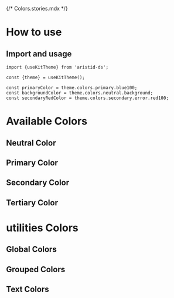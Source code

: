 {/* Colors.stories.mdx */}


<Meta title="Design System/General/Colors" />

# How to use

## Import and usage

```tsx
import {useKitTheme} from 'aristid-ds';

const {theme} = useKitTheme();

const primaryColor = theme.colors.primary.blue100;
const backgroundColor = theme.colors.neutral.background;
const secondaryRedColor = theme.colors.secondary.error.red100;
```

# Available Colors

## Neutral Color

<ColorPalette>
    <ColorItem
        title="Black & White"
        subtitle=""
        colors={{
            black: KitAristidThemeGeneral.colors.neutral.black,
            white: KitAristidThemeGeneral.colors.neutral.white
        }}
    />
    <ColorItem
        title="Grey"
        subtitle=""
        colors={{
            grey100: KitAristidThemeGeneral.colors.neutral.grey.grey100,
            grey200: KitAristidThemeGeneral.colors.neutral.grey.grey200,
            grey300: KitAristidThemeGeneral.colors.neutral.grey.grey300,
            grey400: KitAristidThemeGeneral.colors.neutral.grey.grey400,
            grey500: KitAristidThemeGeneral.colors.neutral.grey.grey500,
            grey600: KitAristidThemeGeneral.colors.neutral.grey.grey600,
            grey700: KitAristidThemeGeneral.colors.neutral.grey.grey700
        }}
    />
</ColorPalette>

## Primary Color

<ColorPalette>
    <ColorItem
        title="Actions (icons, buttons, ...)"
        subtitle=""
        colors={{
            blue100: KitAristidThemeGeneral.colors.primary.blue100,
            blue200: KitAristidThemeGeneral.colors.primary.blue200,
            blue300: KitAristidThemeGeneral.colors.primary.blue300,
            blue400: KitAristidThemeGeneral.colors.primary.blue400,
            blue500: KitAristidThemeGeneral.colors.primary.blue500,
            blue600: KitAristidThemeGeneral.colors.primary.blue600,
            blue700: KitAristidThemeGeneral.colors.primary.blue700
        }}
    />
</ColorPalette>

## Secondary Color

<ColorPalette>
    <ColorItem
        title="Success"
        subtitle=""
        colors={{
            green100: KitAristidThemeGeneral.colors.secondary.success.green100,
            green200: KitAristidThemeGeneral.colors.secondary.success.green200,
            green300: KitAristidThemeGeneral.colors.secondary.success.green300,
            green400: KitAristidThemeGeneral.colors.secondary.success.green400,
            green500: KitAristidThemeGeneral.colors.secondary.success.green500,
            green600: KitAristidThemeGeneral.colors.secondary.success.green600,
            green700: KitAristidThemeGeneral.colors.secondary.success.green700
        }}
    />
</ColorPalette>

<ColorPalette>
    <ColorItem
        title="Warning"
        subtitle=""
        colors={{
            orange100: KitAristidThemeGeneral.colors.secondary.warning.orange100,
            orange200: KitAristidThemeGeneral.colors.secondary.warning.orange200,
            orange300: KitAristidThemeGeneral.colors.secondary.warning.orange300,
            orange400: KitAristidThemeGeneral.colors.secondary.warning.orange400,
            orange500: KitAristidThemeGeneral.colors.secondary.warning.orange500,
            orange600: KitAristidThemeGeneral.colors.secondary.warning.orange600,
            orange700: KitAristidThemeGeneral.colors.secondary.warning.orange700
        }}
    />
</ColorPalette>

<ColorPalette>
    <ColorItem
        title="Error"
        subtitle=""
        colors={{
            red100: KitAristidThemeGeneral.colors.secondary.error.red100,
            red200: KitAristidThemeGeneral.colors.secondary.error.red200,
            red300: KitAristidThemeGeneral.colors.secondary.error.red300,
            red400: KitAristidThemeGeneral.colors.secondary.error.red400,
            red500: KitAristidThemeGeneral.colors.secondary.error.red500,
            red600: KitAristidThemeGeneral.colors.secondary.error.red600,
            red700: KitAristidThemeGeneral.colors.secondary.error.red700
        }}
    />
</ColorPalette>

## Tertiary Color

<ColorPalette>
    <ColorItem
        title="Yellow"
        subtitle=""
        colors={{
            yellow100: KitAristidThemeGeneral.colors.tertiary.yellow.yellow100,
            yellow200: KitAristidThemeGeneral.colors.tertiary.yellow.yellow200,
            yellow300: KitAristidThemeGeneral.colors.tertiary.yellow.yellow300,
            yellow400: KitAristidThemeGeneral.colors.tertiary.yellow.yellow400,
            yellow500: KitAristidThemeGeneral.colors.tertiary.yellow.yellow500,
            yellow600: KitAristidThemeGeneral.colors.tertiary.yellow.yellow600,
            yellow700: KitAristidThemeGeneral.colors.tertiary.yellow.yellow700
        }}
    />
</ColorPalette>

<ColorPalette>
    <ColorItem
        title="Pink"
        subtitle=""
        colors={{
            pink100: KitAristidThemeGeneral.colors.tertiary.pink.pink100,
            pink200: KitAristidThemeGeneral.colors.tertiary.pink.pink200,
            pink300: KitAristidThemeGeneral.colors.tertiary.pink.pink300,
            pink400: KitAristidThemeGeneral.colors.tertiary.pink.pink400,
            pink500: KitAristidThemeGeneral.colors.tertiary.pink.pink500,
            pink600: KitAristidThemeGeneral.colors.tertiary.pink.pink600,
            pink700: KitAristidThemeGeneral.colors.tertiary.pink.pink700
        }}
    />
</ColorPalette>

# utilities Colors

## Global Colors

<ColorPalette>
    <ColorItem
        title="border"
        subtitle=""
        colors={{
            border: KitAristidThemeGeneral.utilities.border
        }}
    />
    <ColorItem
        title="disabled"
        subtitle=""
        colors={{
            border: KitAristidThemeGeneral.utilities.disabled
        }}
    />
    <ColorItem
        title="focus"
        subtitle=""
        colors={{
            border: KitAristidThemeGeneral.utilities.focus
        }}
    />
    <ColorItem
        title="light"
        subtitle=""
        colors={{
            border: KitAristidThemeGeneral.utilities.light
        }}
    />
</ColorPalette>

## Grouped Colors

<ColorPalette>
    <ColorItem
        title="Main"
        subtitle=""
        colors={{
            mainLight: KitAristidThemeGeneral.utilities.main.mainLight,
            mainMedium: KitAristidThemeGeneral.utilities.main.mainMedium,
            mainColor: KitAristidThemeGeneral.utilities.main.mainColor,
            mainDark: KitAristidThemeGeneral.utilities.main.mainDark,
            mainDeepDark: KitAristidThemeGeneral.utilities.main.mainDeepDark
        }}
    />
    <ColorItem
        title="Neutral"
        subtitle=""
        colors={{
            neutralLight: KitAristidThemeGeneral.utilities.neutral.neutralLight,
            neutralMedium: KitAristidThemeGeneral.utilities.neutral.neutralMedium,
            neutralDark: KitAristidThemeGeneral.utilities.neutral.neutralDark,
            neutralDeepDark: KitAristidThemeGeneral.utilities.neutral.neutralDeepDark
        }}
    />
    <ColorItem
        title="Error"
        subtitle=""
        colors={{
            errorLight: KitAristidThemeGeneral.utilities.error.errorLight,
            errorMedium: KitAristidThemeGeneral.utilities.error.errorMedium,
            errorColor: KitAristidThemeGeneral.utilities.error.errorColor,
            errorDark: KitAristidThemeGeneral.utilities.error.errorDark
        }}
    />
    <ColorItem
        title="Warning"
        subtitle=""
        colors={{
            warningLight: KitAristidThemeGeneral.utilities.warning.warningLight,
            warningMedium: KitAristidThemeGeneral.utilities.warning.warningMedium,
            warningColor: KitAristidThemeGeneral.utilities.warning.warningColor,
            warningDark: KitAristidThemeGeneral.utilities.warning.warningDark
        }}
    />
    <ColorItem
        title="Success"
        subtitle=""
        colors={{
            successLight: KitAristidThemeGeneral.utilities.success.successLight,
            successMedium: KitAristidThemeGeneral.utilities.success.successMedium,
            successColor: KitAristidThemeGeneral.utilities.success.successColor,
            successDark: KitAristidThemeGeneral.utilities.success.successDark
        }}
    />
</ColorPalette>

## Text Colors

<ColorPalette>
    <ColorItem
        title="Text light"
        subtitle=""
        colors={{
            textLight: KitAristidThemeGeneral.utilities.text.textLight
        }}
    />
    <ColorItem
        title="Text primary"
        subtitle=""
        colors={{
            textPrimary: KitAristidThemeGeneral.utilities.text.textPrimary
        }}
    />
    <ColorItem
        title="Text disabled"
        subtitle=""
        colors={{
            textDisabled: KitAristidThemeGeneral.utilities.text.textDisabled
        }}
    />
    <ColorItem
        title="Text blue"
        subtitle=""
        colors={{
            textBlue: KitAristidThemeGeneral.utilities.text.textBlue
        }}
    />
    <ColorItem
        title="Text success"
        subtitle=""
        colors={{
            textSuccess: KitAristidThemeGeneral.utilities.text.textSuccess
        }}
    />
    <ColorItem
        title="Text warning"
        subtitle=""
        colors={{
            textWarning: KitAristidThemeGeneral.utilities.text.textWarning
        }}
    />
    <ColorItem
        title="Text error"
        subtitle=""
        colors={{
            textError: KitAristidThemeGeneral.utilities.text.textError
        }}
    />
</ColorPalette>
